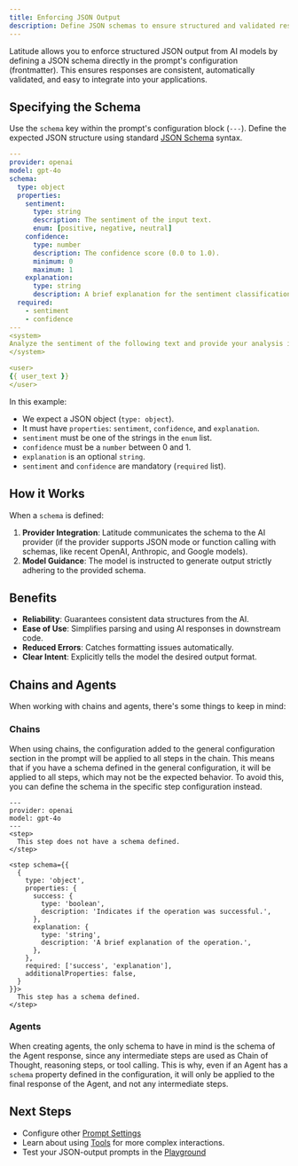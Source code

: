 ```yaml
---
title: Enforcing JSON Output
description: Define JSON schemas to ensure structured and validated responses from AI models.
---
```


Latitude allows you to enforce structured JSON output from AI models by defining a JSON schema directly in the prompt's configuration (frontmatter). This ensures responses are consistent, automatically validated, and easy to integrate into your applications.

## Specifying the Schema

Use the `schema` key within the prompt's configuration block (`---`). Define the expected JSON structure using standard [JSON Schema](https://json-schema.org/) syntax.

```yaml {4-21}
---
provider: openai
model: gpt-4o
schema:
  type: object
  properties:
    sentiment:
      type: string
      description: The sentiment of the input text.
      enum: [positive, negative, neutral]
    confidence:
      type: number
      description: The confidence score (0.0 to 1.0).
      minimum: 0
      maximum: 1
    explanation:
      type: string
      description: A brief explanation for the sentiment classification.
  required:
    - sentiment
    - confidence
---
<system>
Analyze the sentiment of the following text and provide your analysis in JSON format according to the defined schema.
</system>

<user>
{{ user_text }}
</user>
```

In this example:

- We expect a JSON object (`type: object`).
- It must have `properties`: `sentiment`, `confidence`, and `explanation`.
- `sentiment` must be one of the strings in the `enum` list.
- `confidence` must be a `number` between 0 and 1.
- `explanation` is an optional `string`.
- `sentiment` and `confidence` are mandatory (`required` list).

## How it Works

When a `schema` is defined:

1.  **Provider Integration**: Latitude communicates the schema to the AI provider (if the provider supports JSON mode or function calling with schemas, like recent OpenAI, Anthropic, and Google models).
2.  **Model Guidance**: The model is instructed to generate output strictly adhering to the provided schema.

## Benefits

- **Reliability**: Guarantees consistent data structures from the AI.
- **Ease of Use**: Simplifies parsing and using AI responses in downstream code.
- **Reduced Errors**: Catches formatting issues automatically.
- **Clear Intent**: Explicitly tells the model the desired output format.

## Chains and Agents

When working with chains and agents, there's some things to keep in mind:

### Chains
When using chains, the configuration added to the general configuration section in the prompt will be applied to all steps in the chain. This means that if you have a schema defined in the general configuration, it will be applied to all steps, which may not be the expected behavior. To avoid this, you can define the schema in the specific step configuration instead.

```{5-7,9-27}
---
provider: openai
model: gpt-4o
---
<step>
  This step does not have a schema defined.
</step>

<step schema={{
  {
    type: 'object',
    properties: {
      success: {
        type: 'boolean',
        description: 'Indicates if the operation was successful.',
      },
      explanation: {
        type: 'string',
        description: 'A brief explanation of the operation.',
      },
    },
    required: ['success', 'explanation'],
    additionalProperties: false,
  }
}}>
  This step has a schema defined.
</step>
```

### Agents
When creating agents, the only schema to have in mind is the schema of the Agent response, since any intermediate steps are used as Chain of Thought, reasoning steps, or tool calling. This is why, even if an Agent has a `schema` property defined in the configuration, it will only be applied to the final response of the Agent, and not any intermediate steps. 

## Next Steps

- Configure other [Prompt Settings](/guides/prompt-manager/configuration)
- Learn about using [Tools](/guides/prompt-manager/tools) for more complex interactions.
- Test your JSON-output prompts in the [Playground](/guides/prompt-manager/playground)

